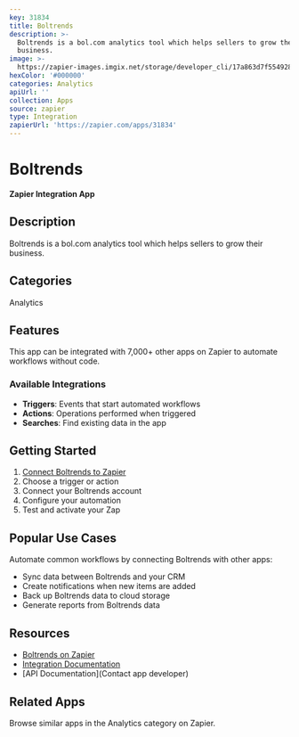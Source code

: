 ```yaml
---
key: 31834
title: Boltrends
description: >-
  Boltrends is a bol.com analytics tool which helps sellers to grow their
  business.
image: >-
  https://zapier-images.imgix.net/storage/developer_cli/17a863d7f55492895aa03aab789424ec.png?auto=format%2Ccompress&ixlib=python-3.0.0&q=50
hexColor: '#000000'
categories: Analytics
apiUrl: ''
collection: Apps
source: zapier
type: Integration
zapierUrl: 'https://zapier.com/apps/31834'
---
```

# Boltrends

**Zapier Integration App**

## Description

Boltrends is a bol.com analytics tool which helps sellers to grow their business.

## Categories

Analytics

## Features

This app can be integrated with 7,000+ other apps on Zapier to automate workflows without code.

### Available Integrations

- **Triggers**: Events that start automated workflows
- **Actions**: Operations performed when triggered
- **Searches**: Find existing data in the app

## Getting Started

1. [Connect Boltrends to Zapier](https://zapier.com/apps/31834)
2. Choose a trigger or action
3. Connect your Boltrends account
4. Configure your automation
5. Test and activate your Zap

## Popular Use Cases

Automate common workflows by connecting Boltrends with other apps:

- Sync data between Boltrends and your CRM
- Create notifications when new items are added
- Back up Boltrends data to cloud storage
- Generate reports from Boltrends data

## Resources

- [Boltrends on Zapier](https://zapier.com/apps/31834)
- [Integration Documentation](https://zapier.com/apps/31834/integrations)
- [API Documentation](Contact app developer)

## Related Apps

Browse similar apps in the Analytics category on Zapier.
